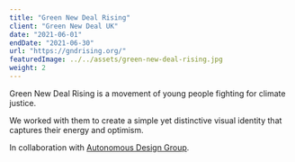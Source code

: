 ```yaml
---
title: "Green New Deal Rising"
client: "Green New Deal UK"
date: "2021-06-01"
endDate: "2021-06-30"
url: "https://gndrising.org/"
featuredImage: ../../assets/green-new-deal-rising.jpg
weight: 2
---
```


Green New Deal Rising is a movement of young people fighting for climate justice. 

We worked with them to create a simple yet distinctive visual identity that captures their energy and optimism.

In collaboration with [Autonomous Design Group](https://www.weareadg.org/).